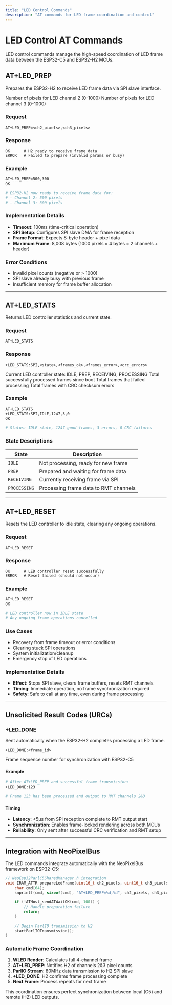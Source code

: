 ```yaml
---
title: "LED Control Commands"
description: "AT commands for LED frame coordination and control"
---
```


# LED Control AT Commands

LED control commands manage the high-speed coordination of LED frame data between the ESP32-C5 and ESP32-H2 MCUs.

## AT+LED_PREP

Prepares the ESP32-H2 to receive LED frame data via SPI slave interface.

<ParamField query="ch2_pixels" type="integer" required>
  Number of pixels for LED channel 2 (0-1000)
</ParamField>

<ParamField query="ch3_pixels" type="integer" required>
  Number of pixels for LED channel 3 (0-1000)
</ParamField>

### Request
```
AT+LED_PREP=<ch2_pixels>,<ch3_pixels>
```

### Response
```
OK      # H2 ready to receive frame data
ERROR   # Failed to prepare (invalid params or busy)
```

### Example
```bash
AT+LED_PREP=500,300
OK

# ESP32-H2 now ready to receive frame data for:
# - Channel 2: 500 pixels  
# - Channel 3: 300 pixels
```

### Implementation Details
- **Timeout**: 100ms (time-critical operation)
- **SPI Setup**: Configures SPI slave DMA for frame reception
- **Frame Format**: Expects 8-byte header + pixel data
- **Maximum Frame**: 8,008 bytes (1000 pixels × 4 bytes × 2 channels + header)

### Error Conditions
- Invalid pixel counts (negative or > 1000)
- SPI slave already busy with previous frame
- Insufficient memory for frame buffer allocation

---

## AT+LED_STATS

Returns LED controller statistics and current state.

### Request
```
AT+LED_STATS
```

### Response
```
+LED_STATS:SPI,<state>,<frames_ok>,<frames_error>,<crc_errors>
```

<ResponseField name="state" type="string">
  Current LED controller state: IDLE, PREP, RECEIVING, PROCESSING
</ResponseField>

<ResponseField name="frames_ok" type="integer">
  Total successfully processed frames since boot
</ResponseField>

<ResponseField name="frames_error" type="integer">
  Total frames that failed processing
</ResponseField>

<ResponseField name="crc_errors" type="integer">
  Total frames with CRC checksum errors
</ResponseField>

### Example
```bash
AT+LED_STATS
+LED_STATS:SPI,IDLE,1247,3,0
OK

# Status: IDLE state, 1247 good frames, 3 errors, 0 CRC failures
```

### State Descriptions

| State | Description |
|-------|-------------|
| `IDLE` | Not processing, ready for new frame |
| `PREP` | Prepared and waiting for frame data |
| `RECEIVING` | Currently receiving frame via SPI |
| `PROCESSING` | Processing frame data to RMT channels |

---

## AT+LED_RESET

Resets the LED controller to idle state, clearing any ongoing operations.

### Request
```
AT+LED_RESET
```

### Response
```
OK      # LED controller reset successfully
ERROR   # Reset failed (should not occur)
```

### Example
```bash
AT+LED_RESET
OK

# LED controller now in IDLE state
# Any ongoing frame operations cancelled
```

### Use Cases
- Recovery from frame timeout or error conditions
- Clearing stuck SPI operations
- System initialization/cleanup
- Emergency stop of LED operations

### Implementation Details
- **Effect**: Stops SPI slave, clears frame buffers, resets RMT channels
- **Timing**: Immediate operation, no frame synchronization required
- **Safety**: Safe to call at any time, even during frame processing

---

## Unsolicited Result Codes (URCs)

### +LED_DONE

Sent automatically when the ESP32-H2 completes processing a LED frame.

```
+LED_DONE:<frame_id>
```

<ResponseField name="frame_id" type="integer">
  Frame sequence number for synchronization with ESP32-C5
</ResponseField>

#### Example
```bash
# After AT+LED_PREP and successful frame transmission:
+LED_DONE:123

# Frame 123 has been processed and output to RMT channels 2&3
```

#### Timing
- **Latency**: <5µs from SPI reception complete to RMT output start
- **Synchronization**: Enables frame-locked rendering across both MCUs
- **Reliability**: Only sent after successful CRC verification and RMT setup

---

## Integration with NeoPixelBus

The LED commands integrate automatically with the NeoPixelBus framework on ESP32-C5:

```cpp
// NeoEsp32ParlC5SharedManager.h integration
void IRAM_ATTR prepareLedFrame(uint16_t ch2_pixels, uint16_t ch3_pixels) {
    char cmd[64];
    snprintf(cmd, sizeof(cmd), "AT+LED_PREP=%d,%d", ch2_pixels, ch3_pixels);
    
    if (!ATHost_sendATWaitOK(cmd, 100)) {
        // Handle preparation failure
        return;
    }
    
    // Begin ParlIO transmission to H2
    startParlIOTransmission();
}
```

### Automatic Frame Coordination

1. **WLED Render**: Calculates full 4-channel frame
2. **AT+LED_PREP**: Notifies H2 of channels 2&3 pixel counts
3. **ParlIO Stream**: 80MHz data transmission to H2 SPI slave
4. **+LED_DONE**: H2 confirms frame processing complete
5. **Next Frame**: Process repeats for next frame

This coordination ensures perfect synchronization between local (C5) and remote (H2) LED outputs.